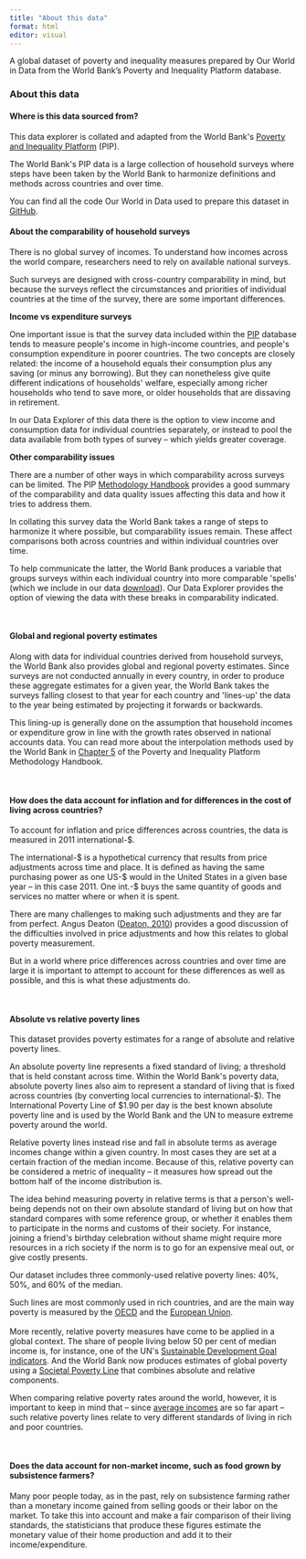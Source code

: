 ```yaml
---
title: "About this data"
format: html
editor: visual
---
```


A global dataset of poverty and inequality measures prepared by Our World in Data from the World Bank's Poverty and Inequality Platform database.

### About this data

#### Where is this data sourced from?

This data explorer is collated and adapted from the World Bank\'s [Poverty and Inequality Platform](https://pip.worldbank.org/home) (PIP).

The World Bank\'s PIP data is a large collection of household surveys where steps have been taken by the World Bank to harmonize definitions and methods across countries and over time.

You can find all the code Our World in Data used to prepare this dataset in [GitHub](https://github.com/owid/notebooks/tree/main/BetterDataDocs/JoeHasell/PIP).

#### About the comparability of household surveys

There is no global survey of incomes. To understand how incomes across the world compare, researchers need to rely on available national surveys.

Such surveys are designed with cross-country comparability in mind, but because the surveys reflect the circumstances and priorities of individual countries at the time of the survey, there are some important differences.

**Income vs expenditure surveys**

One important issue is that the survey data included within the [PIP](https://pip.worldbank.org/home) database tends to measure people\'s income in high-income countries, and people\'s consumption expenditure in poorer countries. The two concepts are closely related: the income of a household equals their consumption plus any saving (or minus any borrowing). But they can nonetheless give quite different indications of households\' welfare, especially among richer households who tend to save more, or older households that are dissaving in retirement.

In our Data Explorer of this data there is the option to view income and consumption data for individual countries separately, or instead to pool the data available from both types of survey -- which yields greater coverage.

**Other comparability issues**

There are a number of other ways in which comparability across surveys can be limited. The PIP [Methodology Handbook](https://worldbank.github.io/PIP-Methodology/index.html) provides a good summary of the comparability and data quality issues affecting this data and how it tries to address them.

In collating this survey data the World Bank takes a range of steps to harmonize it where possible, but comparability issues remain. These affect comparisons both across countries and within individual countries over time.

To help communicate the latter, the World Bank produces a variable that groups surveys within each individual country into more comparable \'spells\' (which we include in our data [download](https://joeh.fra1.digitaloceanspaces.com/PIP/PIP_data_public_download.zip)). Our Data Explorer provides the option of viewing the data with these breaks in comparability indicated. 

\

#### Global and regional poverty estimates

Along with data for individual countries derived from household surveys, the World Bank also provides global and regional poverty estimates. Since surveys are not conducted annually in every country, in order to produce these aggregate estimates for a given year, the World Bank takes the surveys falling closest to that year for each country and \'lines-up\' the data to the year being estimated by projecting it forwards or backwards.

This lining-up is generally done on the assumption that household incomes or expenditure grow in line with the growth rates observed in national accounts data. You can read more about the interpolation methods used by the World Bank in [Chapter 5](https://worldbank.github.io/PIP-Methodology/lineupestimates.html) of the Poverty and Inequality Platform Methodology Handbook.

\

#### How does the data account for inflation and for differences in the cost of living across countries?

To account for inflation and price differences across countries, the data is measured in 2011 international-\$.

The international-\$ is a hypothetical currency that results from price adjustments across time and place. It is defined as having the same purchasing power as one US-\$ would in the United States in a given base year -- in this case 2011. One int.-\$ buys the same quantity of goods and services no matter where or when it is spent.

There are many challenges to making such adjustments and they are far from perfect. Angus Deaton ([Deaton, 2010](https://rpds.princeton.edu/sites/g/files/toruqf1956/files/media/deaton_price_indexes_inequality_and_the_measurement_of_world_poverty_aer.pdf)) provides a good discussion of the difficulties involved in price adjustments and how this relates to global poverty measurement.

But in a world where price differences across countries and over time are large it is important to attempt to account for these differences as well as possible, and this is what these adjustments do.

\

#### Absolute vs relative poverty lines

This dataset provides poverty estimates for a range of absolute and relative poverty lines.

An absolute poverty line represents a fixed standard of living; a threshold that is held constant across time. Within the World Bank\'s poverty data, absolute poverty lines also aim to represent a standard of living that is fixed across countries (by converting local currencies to international-\$). The International Poverty Line of \$1.90 per day is the best known absolute poverty line and is used by the World Bank and the UN to measure extreme poverty around the world.

Relative poverty lines instead rise and fall in absolute terms as average incomes change within a given country. In most cases they are set at a certain fraction of the median income. Because of this, relative poverty can be considered a metric of inequality -- it measures how spread out the bottom half of the income distribution is.

The idea behind measuring poverty in relative terms is that a person\'s well-being depends not on their own absolute standard of living but on how that standard compares with some reference group, or whether it enables them to participate in the norms and customs of their society. For instance, joining a friend\'s birthday celebration without shame might require more resources in a rich society if the norm is to go for an expensive meal out, or give costly presents.

Our dataset includes three commonly-used relative poverty lines: 40%, 50%, and 60% of the median.

Such lines are most commonly used in rich countries, and are the main way poverty is measured by the [OECD](https://data.oecd.org/inequality/poverty-rate.htm) and the [European Union](https://ec.europa.eu/eurostat/statistics-explained/index.php?title=Glossary:At-risk-of-poverty_rate).\
\
More recently, relative poverty measures have come to be applied in a global context. The share of people living below 50 per cent of median income is, for instance, one of the UN\'s [Sustainable Development Goal indicators](https://sdg-tracker.org/inequality#10.2). And the World Bank now produces estimates of global poverty using a [Societal Poverty Line](https://datatopics.worldbank.org/world-development-indicators/stories/societal-poverty-a-global-measure-of-relative-poverty.html) that combines absolute and relative components.

When comparing relative poverty rates around the world, however, it is important to keep in mind that -- since [average incomes](https://ourworldindata.org/explorers/poverty-explorer?tab=map&facet=none&hideControls=false&Metric=Median&Poverty+line=%241.90+a+day&Household+survey+data+type=Show+data+from+both+income+and+expenditure+surveys&country=IND~MOZ~BRA~MDG~GHA) are so far apart -- such relative poverty lines relate to very different standards of living in rich and poor countries.

\

#### Does the data account for non-market income, such as food grown by subsistence farmers?

Many poor people today, as in the past, rely on subsistence farming rather than a monetary income gained from selling goods or their labor on the market. To take this into account and make a fair comparison of their living standards, the statisticians that produce these figures estimate the monetary value of their home production and add it to their income/expenditure.

\
\
